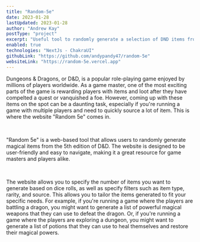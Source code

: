 ```yaml
---
title: "Random-5e"
date: 2023-01-28
lastUpdated: 2023-01-28
author: "Andrew Kay"
postType: "project"
excerpt: "Useful tool to randomly generate a selection of DND items from multiple fifth edition rulebooks. Filter by item type, rarity, source book and more."
enabled: true
technologies: "NextJs - ChakraUI"
githubLink: "https://github.com/andypandy47/random-5e"
websiteLink: "https://random-5e.vercel.app"
---
```


<ImageSection
  src="/random-5e-screenshot_01.jpg"
  alt="Random-5e screenshot"
  width={500}
  height={500}
  description="Generating 1d8 uncommon potions"
/>

Dungeons & Dragons, or D&D, is a popular role-playing game enjoyed by millions
of players worldwide. As a game master, one of the most exciting parts of the
game is rewarding players with items and loot after they have compelted a quest
or vanquished a foe. However, coming up with these items on the spot can be a
daunting task, especially if you're running a game with multiple players and
need to quickly source a lot of item. This is where the website "Random 5e"
comes in.

<br />

"Random 5e" is a web-based tool that allows users to randomly generate magical items
from the 5th edition of D&D. The website is designed to be user-friendly and easy
to navigate, making it a great resource for game masters and players alike.

<br />

The website allows you to specify the number of items you want to generate based on dice rolls,
as well as specify filters such as item type, rarity, and source. This allows you to tailor
the items generated to fit your specific needs. For example, if you're running a
game where the players are battling a dragon, you might want to generate a list of
powerful magical weapons that they can use to defeat the dragon. Or, if you're running
a game where the players are exploring a dungeon, you might want to generate a list
of potions that they can use to heal themselves and restore their magical powers.
